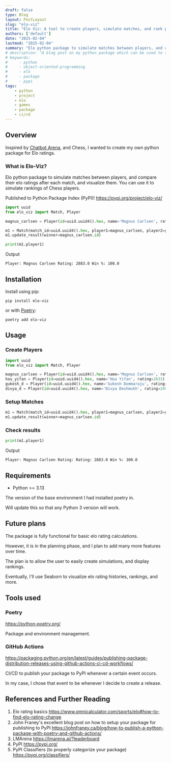 ```yaml
---
draft: false
type: Blog
layout: PostLayout
slug: "elo-viz"
title: "Elo Viz: A tool to create players, simulate matches, and rank players using Elo ratings"
authors: ['default']
date: "2025-02-04"
lastmod: "2025-02-04"
summary: "Elo python package to simulate matches between players, and compare their elo ratings after each match. You can use it to simulate rankings of Chess players."
# description: "A blog post on my python package which can be used to simulate and calculate Elo scores of players."
# keywords:
#     - python
#     - object-oriented-programming
#     - elo
#     - package
#     - pypi
tags:
    - python
    - project
    - elo
    - games
    - package
    - ci/cd
---
```


## Overview
Inspired by [Chatbot Arena](https://lmarena.ai/?leaderboard), and Chess, I wanted to create my own python package for Elo ratings.

### What is Elo-Viz?

Elo python package to simulate matches between players, and compare their elo ratings after each match, and visualize them. You can use it to simulate rankings of Chess players.

Published to Python Package Index (PyPI)!
https://pypi.org/project/elo-viz/

```python
import uuid
from elo_viz import Match, Player

magnus_carlsen = Player(id=uuid.uuid4().hex, name='Magnus Carlsen', rating=2833)

m1 = Match(match_id=uuid.uuid4().hex, player1=magnus_carlsen, player2=gukesh_d)
m1.update_result(winner=magnus_carlsen.id)

print(m1.player1)
```
Output
```log
Player: Magnus Carlsen Rating: 2883.0 Win %: 100.0
```

## Installation

Install using pip:

```text
pip install elo-viz
```

or with [Poetry](https://python-poetry.org/):

```text
poetry add elo-viz
```

## Usage
### Create Players
```python
import uuid
from elo_viz import Match, Player

magnus_carlsen = Player(id=uuid.uuid4().hex, name='Magnus Carlsen', rating=2833)
hou_yifan = Player(id=uuid.uuid4().hex, name='Hou Yifan', rating=2633)
gukesh_d = Player(id=uuid.uuid4().hex, name='Gukesh Dommaraju', rating=2777)
divya_d = Player(id=uuid.uuid4().hex, name='Divya Deshmukh', rating=2490)
```

### Setup Matches
```python
m1 = Match(match_id=uuid.uuid4().hex, player1=magnus_carlsen, player2=gukesh_d)
m1.update_result(winner=magnus_carlsen.id)
```

### Check results
```python
print(m1.player1)
```
Output
```log
Player: Magnus Carlsen Rating: Rating: 2883.0 Win %: 100.0
```

## Requirements
- Python >= 3.13

The version of the base environment I had installed poetry in.

Will update this so that any Python 3 version will work.

## Future plans

The package is fully functional for basic elo rating calculations.

However, it is in the planning phase, and I plan to add many more features over time.

The plan is to allow the user to easily create simulations, and display rankings.

Eventually, I'll use Seaborn to visualize elo rating histories, rankings, and more.

## Tools used
### Poetry
https://python-poetry.org/

Package and environment management.

### GitHub Actions
https://packaging.python.org/en/latest/guides/publishing-package-distribution-releases-using-github-actions-ci-cd-workflows/

CI/CD to publish your package to PyPI whenever a certain event occurs.

In my case, I chose that event to be whenever I decide to create a release.

## References and Further Reading
1. Elo rating basics https://www.omnicalculator.com/sports/elo#how-to-find-elo-rating-change
2. John Franey's excellent blog post on how to setup your package for publishing to PyPI https://johnfraney.ca/blog/how-to-publish-a-python-package-with-poetry-and-github-actions/
3. LMArena https://lmarena.ai/?leaderboard
4. PyPI https://pypi.org/
5. PyPI Classifiers (to properly categorize your package) https://pypi.org/classifiers/
